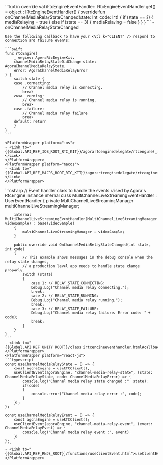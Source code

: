 <PlatformWrapper platform="android">
    ```kotlin
    override val iRtcEngineEventHandler: IRtcEngineEventHandler
        get() = object : IRtcEngineEventHandler() {
            override fun onChannelMediaRelayStateChanged(state: Int, code: Int) {
                if (state == 2) {
                    mediaRelaying = true
                } else if (state == 3) {
                    mediaRelaying = false
                }
            }
    }
    ```
    - <Link to="{{Global.API_REF_ANDROID_ROOT}}/class_irtcengineeventhandler.html#callback_irtcengineeventhandler_onchannelmediarelaystatechanged">onChannelMediaRelayStateChanged</Link>
</PlatformWrapper>
<PlatformWrapper platform={["ios","macos"]}>

    Use the following callback to have your <Vpl k="CLIENT" /> respond to connection and failure events:

    ```swift
    func rtcEngine(
        _ engine: AgoraRtcEngineKit,
        channelMediaRelayStateDidChange state: AgoraChannelMediaRelayState,
        error: AgoraChannelMediaRelayError
    ) {
        switch state {
        case .connecting:
            // Channel media relay is connecting.
            break
        case .running:
            // Channel media relay is running.
            break
        case .failure:
            // Channel media relay failure
            break
        default: return
        }
    }
    ```

    <PlatformWrapper platform="ios">
    - <Link to="{{Global.API_REF_IOS_ROOT_RTC_KIT}}/agorartcenginedelegate/rtcengine(_:channelmediarelaystatedidchange:error:)">rtcEngine(_:channelMediaRelayStateDidChange:error:)</Link>
    </PlatformWrapper>
    <PlatformWrapper platform="macos">
    - <Link to="{{Global.API_REF_MACOS_ROOT_RTC_KIT}}/agorartcenginedelegate/rtcengine(_:channelmediarelaystatedidchange:error:)">rtcEngine(_:channelMediaRelayStateDidChange:error:)</Link>
    </PlatformWrapper>

</PlatformWrapper>
<PlatformWrapper platform="unity">
    ```csharp
    // Event handler class to handle the events raised by Agora's RtcEngine instance
    internal class MultiChannelLiveStreamingEventHandler : UserEventHandler
    {
        private MultiChannelLiveStreamingManager multiChannelLiveStreamingManager;
        
        internal MultiChannelLiveStreamingEventHandler(MultiChannelLiveStreamingManager videoSample) : base(videoSample)
        {
            multiChannelLiveStreamingManager = videoSample;
        }
        
        public override void OnChannelMediaRelayStateChanged(int state, int code)
        {
            // This example shows messages in the debug console when the relay state changes,
            // a production level app needs to handle state change properly.
            switch (state)
            {
                case 1: // RELAY_STATE_CONNECTING:
                Debug.Log("Channel media relay connecting.");
                break;
                case 2: // RELAY_STATE_RUNNING:
                Debug.Log("Channel media relay running.");
                break;
                case 3: // RELAY_STATE_FAILURE:
                Debug.Log("Channel media relay failure. Error code: " + code);
                break;
            }
        }
    }
    ```
    - <Link to="{{Global.API_REF_UNITY_ROOT}}/class_irtcengineeventhandler.html#callback_irtcengineeventhandler_onchannelmediarelaystatechanged">OnChannelMediaRelayStateChanged</Link>
    </PlatformWrapper>
    <PlatformWrapper platform="react-js">
    ```typescript
    const useChannelMediaRelayState = () => {
        const agoraEngine = useRTCClient();
        useClientEvent(agoraEngine, "channel-media-relay-state", (state: ChannelMediaRelayState, code: ChannelMediaRelayError) => {
            console.log("Channel media relay state changed :", state);
            if(code)
            {
                console.error("Channel media relay error :", code);
            }
        });
    };
    
    const useChannelMediaRelayEvent = () => {
        const agoraEngine = useRTCClient();
        useClientEvent(agoraEngine, "channel-media-relay-event", (event: ChannelMediaRelayEvent) => {
            console.log("Channel media relay event :", event);
        })
    };
    ```
    - <Link to="{{Global.API_REF_RNJS_ROOT}}/functions/useClientEvent.html">useClientEvent</Link>
    </PlatformWrapper>
